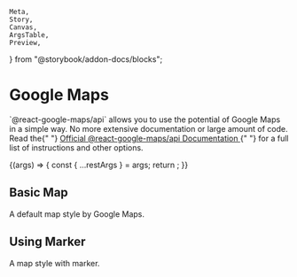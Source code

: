     Meta,
    Story,
    Canvas,
    ArgsTable,
    Preview,
} from "@storybook/addon-docs/blocks";


<Meta title="Maps/Google Maps" component={GoogleMap} />

# Google Maps

<p class="sbdocs-desc">
    `@react-google-maps/api` allows you to use the potential of Google Maps in a
    simple way. No more extensive documentation or large amount of code. Read
    the{" "}
    <a
        href="https://react-google-maps-api-docs.netlify.app/"
        target="_blank"
        rel="noopener noreferrer"
    >
        Official @react-google-maps/api Documentation
    </a>{" "}
    for a full list of instructions and other options.
</p>

<Canvas>
    <Story
        name="Map Controls"
        argTypes={{
            lat: {
                control: {
                    type: `number`,
                },
            },
            lng: {
                control: {
                    type: `number`,
                },
            },
            zoom: {
                control: {
                    type: `number`,
                },
            },
            width: {
                control: {
                    type: `text`,
                },
            },
            height: {
                control: {
                    type: `text`,
                },
            },
            className: {
                control: {
                    type: `text`,
                },
            },
        }}
        args={{
            lat: -3.745,
            lng: -38.523,
            zoom: 12,
            width: `w-full`,
            height: `h-96`,
        }}
    >
        {(args) => {
            const { ...restArgs } = args;
            return <GoogleMap {...restArgs} />;
        }}
    </Story>
</Canvas>

<ArgsTable of={GoogleMap} story="Map Controls" />

## Basic Map

A default map style by Google Maps.

<Preview withToolbar>
    <Story name="Basic Map">
        <GoogleMap lat={-12.043333} lng={-77.028333} />
    </Story>
</Preview>

## Using Marker

A map style with marker.

<Preview withToolbar>
    <Story name="Using Marker">
        <GoogleMap lat={-12.043333} lng={-77.028333}>
            <GoogleMapMarker />
        </GoogleMap>
    </Story>
</Preview>
